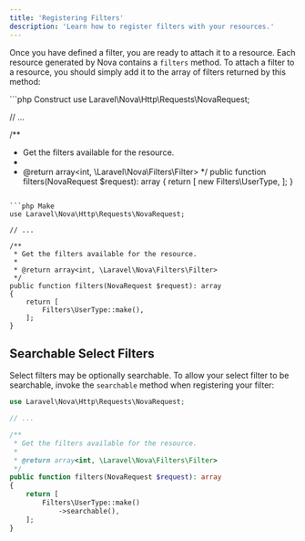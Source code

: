 ```yaml
---
title: 'Registering Filters'
description: 'Learn how to register filters with your resources.'
---
```


Once you have defined a filter, you are ready to attach it to a resource. Each resource generated by Nova contains a `filters` method. To attach a filter to a resource, you should simply add it to the array of filters returned by this method:

<CodeGroup>
```php Construct
use Laravel\Nova\Http\Requests\NovaRequest;

// ...

/**
 * Get the filters available for the resource.
 *
 * @return array<int, \Laravel\Nova\Filters\Filter>
 */
public function filters(NovaRequest $request): array
{
    return [
        new Filters\UserType,
    ];
}
```

```php Make
use Laravel\Nova\Http\Requests\NovaRequest;

// ...

/**
 * Get the filters available for the resource.
 *
 * @return array<int, \Laravel\Nova\Filters\Filter>
 */
public function filters(NovaRequest $request): array
{
    return [
        Filters\UserType::make(),
    ];
}
```
</CodeGroup>

## Searchable Select Filters

Select filters may be optionally searchable. To allow your select filter to be searchable, invoke the `searchable` method when registering your filter:

```php app/Nova/~Resource.php {14}
use Laravel\Nova\Http\Requests\NovaRequest;

// ...

/**
 * Get the filters available for the resource.
 *
 * @return array<int, \Laravel\Nova\Filters\Filter>
 */
public function filters(NovaRequest $request): array
{
    return [
        Filters\UserType::make()
            ->searchable(),
    ];
}
```
